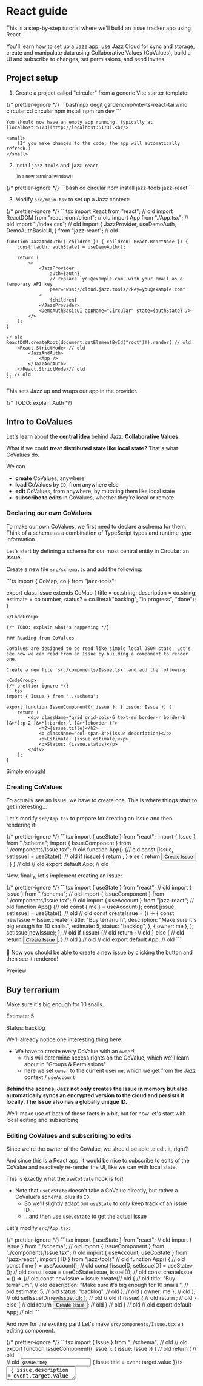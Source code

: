 

# React guide

This is a step-by-step tutorial where we'll build an issue tracker app using React.

You'll learn how to set up a Jazz app, use Jazz Cloud for sync and storage, create and manipulate data using
Collaborative Values (CoValues), build a UI and subscribe to changes, set permissions, and send invites.

## Project setup

1. Create a project called "circular" from a generic Vite starter template:

<CodeGroup>
    {/* prettier-ignore */}
    ```bash
    npx degit gardencmp/vite-ts-react-tailwind circular
    cd circular
    npm install
    npm run dev
    ```
</CodeGroup>

    You should now have an empty app running, typically at [localhost:5173](http://localhost:5173).<br/>

    <small>
        (If you make changes to the code, the app will automatically refresh.)
    </small>

2. Install `jazz-tools` and `jazz-react`<br/>

    <small>(in a new terminal window):</small>

<CodeGroup>
    {/* prettier-ignore */}
    ```bash
    cd circular
    npm install jazz-tools jazz-react
    ```
</CodeGroup>

3. Modify `src/main.tsx` to set up a Jazz context:

<CodeGroup>
    {/* prettier-ignore */}
    ```tsx
    import React from "react"; // old
    import ReactDOM from "react-dom/client"; // old
    import App from "./App.tsx"; // old
    import "./index.css"; // old
    import {
        JazzProvider,
        useDemoAuth,
        DemoAuthBasicUI,
    } from "jazz-react";
     // old

    function JazzAndAuth({ children }: { children: React.ReactNode }) {
        const [auth, authState] = useDemoAuth();

        return (
            <>
                <JazzProvider
                    auth={auth}
                    // replace `you@example.com` with your email as a temporary API key
                    peer="wss://cloud.jazz.tools/?key=you@example.com"
                >
                    {children}
                </JazzProvider>
                <DemoAuthBasicUI appName="Circular" state={authState} />
            </>
        );
    }

    // old
    ReactDOM.createRoot(document.getElementById("root")!).render( // old
        <React.StrictMode> // old
            <JazzAndAuth>
                <App />
            </JazzAndAuth>
        </React.StrictMode>// old
    ); // old
    ```
</CodeGroup>

This sets Jazz up and wraps our app in the provider.

{/* TODO: explain Auth */}

## Intro to CoValues

Let's learn about the **central idea** behind Jazz: **Collaborative Values.**

What if we could **treat distributed state like local state?** That's what CoValues do.

We can

-   **create** CoValues, anywhere
-   **load** CoValues by `ID`, from anywhere else
-   **edit** CoValues, from anywhere, by mutating them like local state
-   **subscribe to edits** in CoValues, whether they're local or remote

### Declaring our own CoValues

To make our own CoValues, we first need to declare a schema for them. Think of a schema as a combination of TypeScript types and runtime type information.

Let's start by defining a schema for our most central entity in Circular: an **Issue.**

Create a new file `src/schema.ts` and add the following:

<CodeGroup>
```ts
import { CoMap, co } from "jazz-tools";

export class Issue extends CoMap {
    title = co.string;
    description = co.string;
    estimate = co.number;
    status? = co.literal("backlog", "in progress", "done");
}
```
</CodeGroup>

{/* TODO: explain what's happening */}

### Reading from CoValues

CoValues are designed to be read like simple local JSON state. Let's see how we can read from an Issue by building a component to render one.

Create a new file `src/components/Issue.tsx` and add the following:

<CodeGroup>
{/* prettier-ignore */}
```tsx
import { Issue } from "../schema";

export function IssueComponent({ issue }: { issue: Issue }) {
    return (
        <div className="grid grid-cols-6 text-sm border-r border-b [&>*]:p-2 [&>*]:border-l [&>*]:border-t">
            <h2>{issue.title}</h2>
            <p className="col-span-3">{issue.description}</p>
            <p>Estimate: {issue.estimate}</p>
            <p>Status: {issue.status}</p>
        </div>
    );
}
```
</CodeGroup>

Simple enough!

### Creating CoValues

To actually see an Issue, we have to create one. This is where things start to get interesting...

Let's modify `src/App.tsx` to prepare for creating an Issue and then rendering it:

<CodeGroup>
{/* prettier-ignore */}
```tsx
import { useState } from "react";
import { Issue } from "./schema";
import { IssueComponent } from "./components/Issue.tsx";
// old
function App() {// old
    const [issue, setIssue] = useState<Issue>();
    // old
    if (issue) {
        return <IssueComponent issue={issue} />;
    } else {
        return <button>Create Issue</button>;
    }
} // old
// old
export default App; // old
```
</CodeGroup>

Now, finally, let's implement creating an issue:

<CodeGroup>
{/* prettier-ignore */}
```tsx
import { useState } from "react"; // old
import { Issue } from "./schema"; // old
import { IssueComponent } from "./components/Issue.tsx"; // old
import { useAccount } from "jazz-react";
// old
function App() {// old
    const { me } = useAccount();
    const [issue, setIssue] = useState<Issue>(); // old
    // old
    const createIssue = () => {
        const newIssue = Issue.create(
            {
                title: "Buy terrarium",
                description: "Make sure it's big enough for 10 snails.",
                estimate: 5,
                status: "backlog",
            },
            { owner: me },
        );
        setIssue(newIssue);
    };
    // old
    if (issue) {// old
        return <IssueComponent issue={issue} />; // old
    } else { // old
        return <button onClick={createIssue}>Create Issue</button>;
    } // old
} // old
// old
export default App; // old
```
</CodeGroup>

🏁 Now you should be able to create a new issue by clicking the button and then see it rendered!

<div className="text-xs uppercase text-stone-400 dark:text-stone-600 tracking-wider -mb-3">
    Preview
</div>
<div className="p-3 md:-mx-3 rounded border border-stone-100 bg-white dark:bg-black not-prose">
    <div className="grid grid-cols-6 text-sm border-r border-b [&>*]:p-2 [&>*]:border-l [&>*]:border-t">
        <h2>Buy terrarium</h2>
        <p className="col-span-3">Make sure it's big enough for 10 snails.</p>
        <p>Estimate: 5</p>
        <p>Status: backlog</p>
    </div>
</div>

We'll already notice one interesting thing here:

-   We have to create every CoValue with an `owner`!
    -   this will determine access rights on the CoValue, which we'll learn about in "Groups & Permissions"
    -   here we set `owner` to the current user `me`, which we get from the Jazz context / `useAccount`

**Behind the scenes, Jazz not only creates the Issue in memory but also automatically syncs an encrypted version to the cloud and persists it locally. The Issue also has a globally unique ID.**

We'll make use of both of these facts in a bit, but for now let's start with local editing and subscribing.

### Editing CoValues and subscribing to edits

Since we're the owner of the CoValue, we should be able to edit it, right?

And since this is a React app, it would be nice to subscribe to edits of the CoValue and reactively re-render the UI, like we can with local state.

This is exactly what the `useCoState` hook is for!

-   Note that `useCoState` doesn't take a CoValue directly, but rather a CoValue's schema, plus its `ID`.
    -   So we'll slightly adapt our `useState` to only keep track of an issue ID...
    -   ...and then use `useCoState` to get the actual issue

Let's modify `src/App.tsx`:

<CodeGroup>
{/* prettier-ignore */}
```tsx
import { useState } from "react"; // old
import { Issue } from "./schema"; // old
import { IssueComponent } from "./components/Issue.tsx"; // old
import { useAccount, useCoState } from "jazz-react";
import { ID } from "jazz-tools"
// old
function App() { // old
    const { me } = useAccount(); // old
    const [issueID, setIssueID] = useState<ID<Issue>>();
    // old
    const issue = useCoState(Issue, issueID);
    // old
    const createIssue = () => {// old
        const newIssue = Issue.create(// old
            { // old
                title: "Buy terrarium", // old
                description: "Make sure it's big enough for 10 snails.", // old
                estimate: 5, // old
                status: "backlog", // old
            }, // old
            { owner: me }, // old
        ); // old
        setIssueID(newIssue.id);
    }; // old
    // old
    if (issue) { // old
        return <IssueComponent issue={issue} />; // old
    } else { // old
        return <button onClick={createIssue}>Create Issue</button>; // old
    } // old
} // old
// old
export default App; // old
```
</CodeGroup>

And now for the exciting part! Let's make `src/components/Issue.tsx` an editing component.

<CodeGroup>
{/* prettier-ignore */}
```tsx
import { Issue } from "../schema"; // old
// old
export function IssueComponent({ issue }: { issue: Issue }) { // old
    return ( // old
        <div className="grid grid-cols-6 text-sm border-r border-b [&>*]:p-2 [&>*]:border-l [&>*]:border-t"> // old
            <input type="text"
                value={issue.title}
                onChange={(event) => { issue.title = event.target.value }}/>
            <textarea className="col-span-3"
                value={issue.description}
                onChange={(event) => { issue.description = event.target.value }}/>
            <label className="flex">
                Estimate:
                <input type="number" className="text-right min-w-0"
                    value={issue.estimate}
                    onChange={(event) => { issue.estimate = Number(event.target.value) }}/>
            </label>
            <select
                value={issue.status}
                onChange={(event) => {
                    issue.status = event.target.value as "backlog" | "in progress" | "done"
                }}
            >
                <option value="backlog">Backlog</option>
                <option value="in progress">In Progress</option>
                <option value="done">Done</option>
            </select>
        </div> // old
    ); // old
} // old
```
</CodeGroup>

<div className="text-xs uppercase text-stone-400 dark:text-stone-600 tracking-wider -mb-3">
    Preview
</div>

<IssueTrackerPreview />

🏁 Now you should be able to edit the issue after creating it!

You'll immediately notice that we're doing something non-idiomatic for React: we mutate the issue directly, by assigning to its properties.

This works because CoValues

-   intercept these edits
-   update their local view accordingly (React doesn't really care after rendering)
-   notify subscribers of the change (who will receive a fresh, updated view of the CoValue)

<aside className="text-sm border border-stone-300 dark:border-stone-700 rounded px-4 my-4 max-w-3xl [&_pre]:mx-0">
    <h4 className="not-prose text-base py-2 mb-3 px-4 border-b border-stone-300 dark:border-stone-700">💡 A Quick Overview of Subscribing to CoValues</h4>

    There are three main ways to subscribe to a CoValue:

    1.  Directly on an instance:

  <CodeGroup size="sm">
        ```ts
        const unsub = issue.subscribe([], (updatedIssue) => console.log(updatedIssue));
        ```
  </CodeGroup>

    2.  If you only have an ID (this will load the issue if needed):

  <CodeGroup size="sm">
        ```ts
        const unsub = Issue.subscribe(issueID, me, [], (updatedIssue) => {
            console.log(updatedIssue);
        });
        ```
  </CodeGroup>

    3.  If you're in a React component, to re-render reactively:

        `tsx
        const issue = useCoState(Issue, issueID);
        `


            By the way, `useCoState` is basically just an optimized version of
  <CodeGroup size="sm">
            ```ts
            function useCoState<V extends CoValue>(Schema: CoValueClass<V>, id?: ID<V>): V | undefined {
                const { me } = useAccount();
                const [value, setValue] = useState<V>();

                useEffect(() => Schema.subscribe(id, me, [], setValue), [id]);

                return value;
            }
            ```
  </CodeGroup>

</aside>

We have one subscriber on our Issue, with `useCoState` in `src/App.tsx`, which will cause the `App` component and its children **to** re-render whenever the Issue changes.

### Automatic local & cloud persistence

So far our Issue CoValues just looked like ephemeral local state. We'll now start exploring the first main feature that makes CoValues special: **automatic persistence.**

Actually, all the Issue CoValues we've created so far **have already been automatically persisted** to the cloud and locally - but we lose track of their ID after a reload.

So let's store the ID in the browser's URL and make sure our useState is in sync with that.

<CodeGroup>
{/* prettier-ignore */}
```tsx
import { useState } from "react"; // old
import { Issue } from "./schema"; // old
import { IssueComponent } from "./components/Issue.tsx"; // old
import { useAccount, useCoState } from "jazz-react"; // old
import { ID } from "jazz-tools" // old
// old
function App() { // old
    const { me } = useAccount(); // old
    const [issueID, setIssueID] = useState<ID<Issue> | undefined>(
        (window.location.search?.replace("?issue=", "") || undefined) as ID<Issue> | undefined,
    );
    // old
    const issue = useCoState(Issue, issueID); // old
    // old
    const createIssue = () => {// old
        const newIssue = Issue.create(// old
            { // old
                title: "Buy terrarium", // old
                description: "Make sure it's big enough for 10 snails.", // old
                estimate: 5, // old
                status: "backlog", // old
            }, // old
            { owner: me }, // old
        ); // old
        setIssueID(newIssue.id); // old
        window.history.pushState({}, "", `?issue=${newIssue.id}`);
    }; // old
    // old
    if (issue) { // old
        return <IssueComponent issue={issue} />; // old
    } else { // old
        return <button onClick={createIssue}>Create Issue</button>; // old
    } // old
} // old
// old
export default App; // old
```
</CodeGroup>

🏁 Now you should be able to create an issue, edit it, reload the page, and still see the same issue.

### Remote sync

To see that sync is also already working, try the following:

-   copy the URL to a new tab in the same browser window and see the same issue
-   edit the issue and see the changes reflected in the other tab!

This works because we load the issue as the same account that created it and owns it (remember how you set `{ owner: me }`).

But how can we share an Issue with someone else?

### Simple public sharing

We'll learn more about access control in "Groups & Permissions", but for now let's build a super simple way of sharing an Issue by just making it publicly readable & writable.

All we have to do is create a new group to own each new issue and add "everyone" as a "writer":

<CodeGroup>
{/* prettier-ignore */}
```tsx
import { useState } from "react"; // old
import { Issue } from "./schema"; // old
import { IssueComponent } from "./components/Issue.tsx"; // old
import { useAccount, useCoState } from "jazz-react"; // old
import { ID, Group } from "jazz-tools"
// old
function App() { // old
    const { me } = useAccount(); // old
    const [issueID, setIssueID] = useState<ID<Issue> | undefined>(// old
        (window.location.search?.replace("?issue=", "") || undefined) as ID<Issue> | undefined,// old
    ); // old
    // old
    const issue = useCoState(Issue, issueID); // old
    // old
    const createIssue = () => { // old
        const group = Group.create({ owner: me });
        group.addMember("everyone", "writer");
        // old
        const newIssue = Issue.create( // old
            { // old
                title: "Buy terrarium", // old
                description: "Make sure it's big enough for 10 snails.", // old
                estimate: 5, // old
                status: "backlog", // old
            }, // old
            { owner: group },
        ); // old
        setIssueID(newIssue.id); // old
        window.history.pushState({}, "", `?issue=${newIssue.id}`); // old
    }; // old
    // old
    if (issue) { // old
        return <IssueComponent issue={issue} />; // old
    } else { // old
        return <button onClick={createIssue}>Create Issue</button>; // old
    } // old
} // old
// old
export default App; // old
```
</CodeGroup>

🏁 Now you should be able to open the Issue (with its unique URL) on another device or browser, or send it to a friend and you should be able to **edit it together in realtime!**

This concludes our intro to the essence of CoValues. Hopefully you're starting to have a feeling for how CoValues behave and how they're magically available everywhere.

## Refs & auto-subscribe

Now let's have a look at how to compose CoValues into more complex structures and build a whole app around them.

Let's extend our two data model to include "Projects" which have a list of tasks and some properties of their own.

Using plain objects, you would probably type a Project like this:

<CodeGroup>
```ts
type Project = {
    name: string;
    issues: Issue[];
};
```
</CodeGroup>

In order to create this more complex structure in a fully collaborative way, we're going to need _references_ that allow us to nest or link CoValues.

Add the following to `src/schema.ts`:

<CodeGroup>
```ts
import { CoMap, CoList, co } from "jazz-tools";
// old
export class Issue extends CoMap { // old
    title = co.string; // old
    description = co.string; // old
    estimate = co.number; // old
    status? = co.literal("backlog", "in progress", "done"); // old
} // old
// old
export class ListOfIssues extends CoList.Of(co.ref(Issue)) {}

export class Project extends CoMap {
    name = co.string;
    issues = co.ref(ListOfIssues);
}
```
</CodeGroup>

Now let's change things up a bit in terms of components as well.

First, we'll change `App.tsx` to create and render `Project`s instead of `Issue`s. (We'll move the `useCoState` into the `ProjectComponent` we'll create in a second).

<CodeGroup>
{/* prettier-ignore */}
```tsx
import { useState } from "react"; // old
import { Project, ListOfIssues } from "./schema";
import { ProjectComponent } from "./components/Project.tsx";
import { useAccount } from "jazz-react";
import { ID, Group } from "jazz-tools"
// old
function App() { // old
    const { me } = useAccount(); // old
    const [projectID, setProjectID] = useState<ID<Project> | undefined>(
        (window.location.search?.replace("?project=", "") || undefined) as ID<Project> | undefined
    );
    // old
    const issue = useCoState(Issue, issueID); // *bin*
    // old
    const createProject = () => {
        const group = Group.create({ owner: me });
        group.addMember("everyone", "writer");

        const newProject = Project.create(
            {
                name: "New Project",
                issues: ListOfIssues.create([], { owner: group })
            },
            { owner: group },
        );
        setProjectID(newProject.id);
        window.history.pushState({}, "", `?project=${newProject.id}`);
    };
    // old
    if (projectID) {
        return <ProjectComponent projectID={projectID} />;
    } else {
        return <button onClick={createProject}>Create Project</button>;
    }
} // old
// old
export default App; // old
```
</CodeGroup>

Now we'll actually create the `ProjectComponent` that renders a `Project` and its `Issue`s.

Create a new file `src/components/Project.tsx` and add the following:

<CodeGroup>
{/* prettier-ignore */}
```tsx
import { ID } from "jazz-tools";
import { Project, Issue } from "../schema";
import { IssueComponent } from "./Issue.tsx";
import { useCoState } from "jazz-react";

export function ProjectComponent({ projectID }: { projectID: ID<Project> }) {
    const project = useCoState(Project, projectID);

    const createAndAddIssue = () => {
        project?.issues?.push(Issue.create({
            title: "",
            description: "",
            estimate: 0,
            status: "backlog",
        }, { owner: project._owner }));
    };

    return project ? (
        <div>
            <h1>{project.name}</h1>
            <div className="border-r border-b">
                {project.issues?.map((issue) => (
                    issue && <IssueComponent key={issue.id} issue={issue} />
                ))}
                <button onClick={createAndAddIssue}>Create Issue</button>
            </div>
        </div>
    ) : (
        <div>Loading project...</div>
    );
}
```
</CodeGroup>

🏁 Now you should be able to create a project, add issues to it, share it, and edit it collaboratively!

Two things to note here:

-   We create a new Issue like before, and then push it into the `issues` list of the Project. By setting the `owner` to the Project's owner, we ensure that the Issue has the same access rights as the project itself.
-   We only need to use `useCoState` on the Project, and the nested `ListOfIssues` and each `Issue` will be **automatically loaded and subscribed to when we access them.**
-   However, because either the `Project`, `ListOfIssues`, or each `Issue` might not be loaded yet, we have to check for them being defined.

### Precise loading depths

The load-and-subscribe-on-access is a convenient way to have your rendering drive data loading (including in nested components!) and lets you quickly chuck UIs together without worrying too much about the shape of all data you'll need.

But you can also take more precise control over loading by defining a minimum-depth to load in `useCoState`:

<CodeGroup>
{/* prettier-ignore */}
```tsx
import { ID } from "jazz-tools";// old
import { Project, Issue } from "../schema"; // old
import { IssueComponent } from "./Issue.tsx"; // old
import { useCoState } from "jazz-react"; // old
// old
export function ProjectComponent({ projectID }: { projectID: ID<Project> }) {// old
    const project = useCoState(Project, projectID, { issues: [{}] });

    const createAndAddIssue = () => {// old
        project?.issues.push(Issue.create({
            title: "",// old
            description: "",// old
            estimate: 0,// old
            status: "backlog",// old
        }, { owner: project._owner }));// old
    };// old
// old
    return project ? (// old
        <div>// old
            <h1>{project.name}</h1>// old
            <div className="border-r border-b">// old
                {project.issues.map((issue) => (
                    <IssueComponent key={issue.id} issue={issue} />
                ))}// old
                <button onClick={createAndAddIssue}>Create Issue</button>// old
            </div>// old
        </div>// old
    ) : (// old
        <div>Loading project...</div>// old
    );// old
}// old
```
</CodeGroup>

The loading-depth spec `{ issues: [{}] }` means "in `Project`, load `issues` and load each item in `issues` shallowly". (Since an `Issue` doesn't have any further references, "shallowly" actually means all its properties will be available).

-   Now, we can get rid of a lot of coniditional accesses because we know that once `project` is loaded, `project.issues` and each `Issue` in it will be loaded as well.
-   This also results in only one rerender and visual update when everything is loaded, which is faster (especially for long lists) and gives you more control over the loading UX.

{/* TODO: explain about not loaded vs not set/defined and `_refs` basics */}

## Groups & permissions

We've seen briefly how we can use Groups to give everyone access to a Project,
and how we can use `{ owner: me }` to make something private to the current user.

### Groups / Accounts as permission scopes

This gives us a hint of how permissions work in Jazz: **every CoValue has an owner,
and the access rights on that CoValue are determined by its owner.**

 - If the owner is an Account, only that Account can read and write the CoValue.
 - If the owner is a Group, the access rights depend on the *role* of the Account (that is trying to access the CoValue) in that Group.
    - `"reader"`s can read but not write to CoValues belonging to the Group.
    - `"writer"`s can read and write to CoValues belonging to the Group.
    - `"admin"`s can read and write to CoValues belonging to the Group *and can add and remove other members from the Group itself.*

### Creating invites

There is also an abstraction for creating *invitations to join a Group* (with a specific role) that you can use
to add people without having to know their Account ID.

Let's use these abstractions to build teams for a Project that we can invite people to.

Turns out, we're already mostly there! First, let's remove making the Project public:

<CodeGroup>
{/* prettier-ignore */}
```tsx
import { useState } from "react"; // old
import { Project, ListOfIssues } from "./schema"; // old
import { ProjectComponent } from "./components/Project.tsx"; // old
import { useAccount } from "jazz-react"; // old
import { ID, Group } from "jazz-tools" // old
// old
function App() { // old
    const { me } = useAccount(); // old
    const [projectID, setProjectID] = useState<ID<Project> | undefined>( // old
        (window.location.search?.replace("?project=", "") || undefined) as ID<Project> | undefined, // old
    ); // old
    // old
    const createProject = () => { // old
        const group = Group.create({ owner: me }); // old
        group.addMember("everyone", "writer"); // *bin*
        // old
        const newProject = Project.create( // old
            { // old
                name: "New Project", // old
                issues: ListOfIssues.create([], { owner: group }) // old
            }, // old
            { owner: group }, // old
        ); // old
        setProjectID(newProject.id); // old
        window.history.pushState({}, "", `?project=${newProject.id}`); // old
    }; // old
    // old
    if (projectID) { // old
        return <ProjectComponent projectID={projectID} />; // old
    } else { // old
        return <button onClick={createProject}>Create Project</button>; // old
    } // old
} // old
// old
export default App; // old
```
</CodeGroup>

Now, inside ProjectComponent, let's add a button to invite guests (read-only) or members (read-write) to the Project.

<CodeGroup>
{/* prettier-ignore */}
```tsx
import { ID } from "jazz-tools"; // old
import { Project, Issue } from "../schema"; // old
import { IssueComponent } from "./Issue.tsx"; // old
import { useCoState } from "jazz-react"; // old
import { createInviteLink } from "jazz-react";
// old

export function ProjectComponent({ projectID }: { projectID: ID<Project> }) {// old
    const project = useCoState(Project, projectID, { issues: [{}] }); // old

    const invite = (role: "reader" | "writer") => {
        const link = createInviteLink(project, role, { valueHint: "project" });
        navigator.clipboard.writeText(link);
    };

    const createAndAddIssue = () => {// old
        project?.issues.push(Issue.create({ // old
            title: "",// old
            description: "",// old
            estimate: 0,// old
            status: "backlog",// old
        }, { owner: project._owner }));// old
    };// old
// old
    return project ? (// old
        <div>// old
            <h1>{project.name}</h1>// old
            {project._owner?.myRole() === "admin" && (
                <>
                    <button onClick={() => invite("reader")}>Invite Guest</button>
                    <button onClick={() => invite("writer")}>Invite Member</button>
                </>
            )}
            <div className="border-r border-b">// old
                {project.issues.map((issue) => ( // old
                    <IssueComponent key={issue.id} issue={issue} /> // old
                ))}// old
                <button onClick={createAndAddIssue}>Create Issue</button>// old
            </div>// old
        </div>// old
    ) : (// old
        <div>Loading project...</div>// old
    );// old
}// old
```
</CodeGroup>

### Consuming invites

<ComingSoon/>
